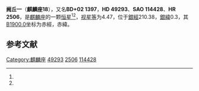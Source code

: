 {{Starbox begin
| name = 麒麟座18
}}
{{Starbox observe
| epoch = [[J2000.0|J2000.0]]
| constell = [[麒麟座|麒麟座]]<ref name=SIMBAD>{{cite web
 | url=http://simbad.u-strasbg.fr/simbad/sim-id?Ident=HR+2506
 | title=Pulsating variable Star
 | publisher=Centre de Données astronomiques de Strasbourg
 | work=SIMBAD
 | accessdate=2012-07-13
 | archive-date=2019-07-13
 | archive-url=https://web.archive.org/web/20190713033824/http://simbad.u-strasbg.fr/simbad/sim-id?Ident=HR+2506
 | dead-url=no
 }}</ref><ref name=DATA>{{cite web
 | url=http://vizier.u-strasbg.fr/viz-bin/VizieR-5?-out.add=.&-source=5050&-corr=PK=HR&-out.max=9999&HR=2506
 | title=VizieR Detailed Page
 | accessdate=2012-07-13
 | archive-date=2016-03-04
 | archive-url=https://web.archive.org/web/20160304211108/http://vizier.u-strasbg.fr/viz-bin/VizieR-5?-out.add=.&-source=5050&-corr=PK=HR&-out.max=9999&HR=2506
 | dead-url=no
 }}</ref>
| 星官 = [[阙丘_(星官)|阙丘]]
| ra = {{RA|6|47|51.6}}<ref name=SIMBAD /><ref name=DATA />
| dec = {{DEC|+2|24|44}}<ref name=SIMBAD /><ref name=DATA />
| appmag_v = 4.47<ref name=SIMBAD /><ref name=DATA />
}}
{{Starbox character
| class = K0+IIIaBa0.2<ref name=SIMBAD /><ref name=DATA />
| b-v = 1.11<ref name=SIMBAD /><ref name=DATA />
| u-b = 1.04<ref name=SIMBAD /><ref name=DATA />
| r-i = 0.55<ref name=SIMBAD /><ref name=DATA />
| variable = 
}}
{{Starbox astrometry
| radial_v = 1.04
| prop_mo_ra = 11
| parallax = 0.017
| p_error = 
}}
{{Starbox catalog
| names =BD+02 1397，[[SAO星表|SAO]] 114428，[[HD星表|HD]] 49293，[[HR星表|HR]] 2506}}
{{Starbox reference |Simbad=HR+2506}}
{{Starbox end}}

'''阙丘一'''（'''麒麟座18'''），又名'''BD+02 1397'''，'''HD 49293'''、'''SAO 114428'''、'''HR 2506'''，是[[麒麟座|麒麟座]]的一颗[[恒星|恒星]]<ref name=SIMBAD /><ref name=DATA />，[[视星等|视星等]]为4.47，位于[[銀道座標系|銀經]]210.38，[[銀道座標系|銀緯]]0.3，其[[B1900.0|B1900.0]]坐标为赤經{{RA|6|42|38.7}}，赤緯{{DEC|+2|0.3|18}}。

== 参考文献 ==
{{reflist}}

{{star-stub}}

{{麒麟座恒星}}
{{星官|阙丘|2|7}}
[[Category:麒麟座|Category:麒麟座]]
[[Category:HD和HDE天體|49293]]
[[Category:HR天體|2506]]
[[Category:SAO天體|114428]]
